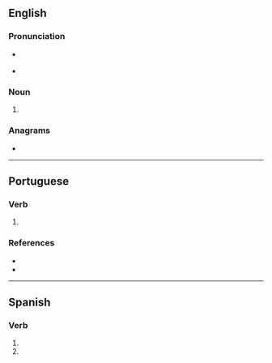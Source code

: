 {{also|trovés}}
==English==

===Pronunciation===
* {{a|RP}} {{IPA|en|/tɹəʊvz/}}
* {{a|GenAm}} {{IPA|en|/tɹoʊvz/}}

===Noun===
{{head|en|noun form}}

# {{plural of|en|trove}}

===Anagrams===
* {{anagrams|en|a=eorstv|Stover|orvets|rovest|stover|strove|voters}}

----

==Portuguese==

===Verb===
{{head|pt|verb form}}

# {{pt-verb-form-of|trovar}}

===References===
* {{R:Priberam}}
* {{R:pt:Infopédia}}

----

==Spanish==

===Verb===
{{head|es|verb form}}

# {{es-verb form of|ending=ar|mood=subjunctive|tense=present|pers=2|formal=no|number=singular|trovar}}
# {{es-verb form of|ending=ar|mood=imperative|sense=negative|pers=2|formal=no|number=singular|trovar}}
